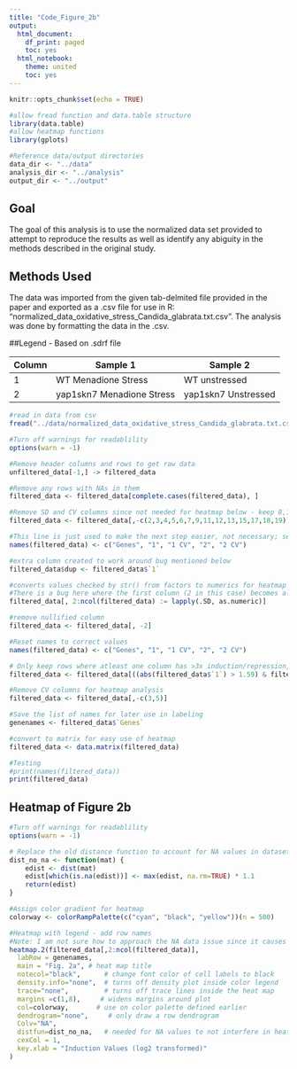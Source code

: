 ```yaml
---
title: "Code_Figure_2b"
output:
  html_document:
    df_print: paged
    toc: yes
  html_notebook:
    theme: united
    toc: yes
---
```


```r
knitr::opts_chunk$set(echo = TRUE)

#allow fread function and data.table structure
library(data.table)
#allow heatmap functions
library(gplots)

#Reference data/output directories
data_dir <- "../data"
analysis_dir <- "../analysis"
output_dir <- "../output"


```

## Goal

The goal of this analysis is to use the normalized data set provided to attempt to reproduce the results as well as identify any abiguity in the methods described in the original study.

## Methods Used

The data was imported from the given tab-delmited file provided in the paper and exported as a .csv file for use in R: "normalized_data_oxidative_stress_Candida_glabrata.txt.csv". The analysis was done by formatting the data in the .csv. 

##Legend - Based on .sdrf file

| Column | Sample 1 | Sample 2 |
| --------- | ----------- | ----------- |
| 1  | WT Menadione Stress | WT unstressed |
| 2  | yap1skn7 Menadione Stress | yap1skn7 Unstressed |

```r

#read in data from csv
fread("../data/normalized_data_oxidative_stress_Candida_glabrata.txt.csv",  na.strings=getOption("datatable.na.strings","null")) -> unfiltered_data

```

```r
#Turn off warnings for readablility
options(warn = -1)

#Remove header columns and rows to get raw data
unfiltered_data[-1,] -> filtered_data

#Remove any rows with NAs in them
filtered_data <- filtered_data[complete.cases(filtered_data), ]

#Remove SD and CV columns since not needed for heatmap below - keep 8,10,14,16 since Mena columns
filtered_data <- filtered_data[,-c(2,3,4,5,6,7,9,11,12,13,15,17,18,19)]

#This line is just used to make the next step easier, not necessary; see note below about bug
names(filtered_data) <- c("Genes", "1", "1 CV", "2", "2 CV")

#extra column created to work around bug mentioned below
filtered_data$dup <- filtered_data$`1`

#converts values checked by str() from factors to numerics for heatmap 
#There is a bug here where the first column (2 in this case) becomes all NA - col 'dup' from above is used as an extra column that gets the values from the column to the left of it, while the second column gets nullified so that all the important columns are ok - second column will now get removed in next step and everything will be renamed accordingly to the values in the .csv
filtered_data[, 2:ncol(filtered_data) := lapply(.SD, as.numeric)]

#remove nullified column
filtered_data <- filtered_data[, -2]

#Reset names to correct values
names(filtered_data) <- c("Genes", "1", "1 CV", "2", "2 CV")

# Only keep rows where atleast one column has >3x induction/repression, 1.59 is used here since data was log-base 2 transformed, also account for CV<1 to remove highly variant genes
filtered_data <- filtered_data[((abs(filtered_data$`1`) > 1.59) & filtered_data$`1 CV`<1) | ((abs(filtered_data$`2`) > 1.59) & filtered_data$`2 CV`<1),]

#Remove CV columns for heatmap analysis
filtered_data <- filtered_data[,-c(3,5)]

#Save the list of names for later use in labeling
genenames <- filtered_data$`Genes`

#convert to matrix for easy use of heatmap
filtered_data <- data.matrix(filtered_data)

#Testing
#print(names(filtered_data))
print(filtered_data)

```

## Heatmap of Figure 2b

```r
#Turn off warnings for readablility
options(warn = -1)

# Replace the old distance function to account for NA values in dataset
dist_no_na <- function(mat) {
    edist <- dist(mat)
    edist[which(is.na(edist))] <- max(edist, na.rm=TRUE) * 1.1 
    return(edist)
}

#Assign color gradient for heatmap
colorway <- colorRampPalette(c("cyan", "black", "yellow"))(n = 500)

#Heatmap with legend - add row names
#Note: I am not sure how to approach the NA data issue since it causes blank areas in my heatmap but doesn't seem to affect the data in the paper --- come back and look at this after finishing other parts
heatmap.2(filtered_data[,2:ncol(filtered_data)],
  labRow = genenames,
  main = "Fig. 2a", # heat map title
  notecol="black",      # change font color of cell labels to black
  density.info="none",  # turns off density plot inside color legend
  trace="none",         # turns off trace lines inside the heat map
  margins =c(1,8),     # widens margins around plot
  col=colorway,       # use on color palette defined earlier
  dendrogram="none",     # only draw a row dendrogram
  Colv="NA",
  distfun=dist_no_na,   # needed for NA values to not interfere in heatmap
  cexCol = 1,
  key.xlab = "Induction Values (log2 transformed)"
)


```

